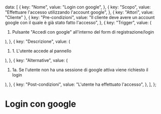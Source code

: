 
  data: [
    {
      key: "Nome",
      value: "Login con google",
    },
    {
      key: "Scopo",
      value: "Effettuare l'accesso utilizzando l'account google",
    },
    { key: "Attori", value: "Cliente" },
    {
      key: "Pre-condizioni",
      value:
        "Il cliente deve avere un account google con il quale è già stato fatto l'accesso",
    },
    {
      key: "Trigger",
      value: (
        <ol>
          <li>
            Pulsante "Accedi con google" all'interno del form di
            registrazione/login
          </li>
        </ol>
      ),
    },
    {
      key: "Descrizione",
      value: (
        <ol>
          <li>1. L'utente accede al pannello</li>
        </ol>
      ),
    },
    {
      key: "Alternative",
      value: (
        <ol>
          <li>
            1a. Se l'utente non ha una sessione di google attiva viene richiesto
            il login
          </li>
        </ol>
      ),
    },
    {
      key: "Post-condizioni",
      value: "L'utente ha effettuato l'accesso",
    },
  ],
};

# Login con google

<VerticalTable props={verticalTableProps}></VerticalTable>

